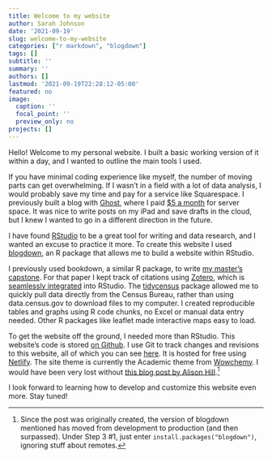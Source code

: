 ```yaml
---
title: Welcome to my website
author: Sarah Johnson
date: '2021-09-19'
slug: welcome-to-my-website
categories: ["r markdown", "blogdown"]
tags: []
subtitle: ''
summary: ''
authors: []
lastmod: '2021-09-19T22:28:12-05:00'
featured: no
image:
  caption: ''
  focal_point: ''
  preview_only: no
projects: []
---
```


Hello! Welcome to my personal website. I built a basic working version of it within a day, and I wanted to outline the main tools I used.

If you have minimal coding experience like myself, the number of moving parts can get overwhelming. If I wasn't in a field with a lot of data analysis, I would probably save my time and pay for a service like Squarespace. I previously built a blog with [Ghost](https://ghost.org/), where I paid [\$5 a month](https://ghost.org/docs/install/digitalocean/) for server space. It was nice to write posts on my iPad and save drafts in the cloud, but I knew I wanted to go in a different direction in the future.

I have found [RStudio](https://www.rstudio.com/) to be a great tool for writing and data research, and I wanted an excuse to practice it more. To create this website I used [blogdown](https://bookdown.org/yihui/blogdown/), an R package that allows me to build a website within RStudio.

I previously used bookdown, a similar R package, to write [my master's capstone](https://github.com/sj-io/MA-capstone). For that paper I kept track of citations using [Zotero](https://www.zotero.org/), which is [seamlessly integrated](https://rstudio.github.io/visual-markdown-editing/citations.html) into RStudio. The [tidycensus](https://walker-data.com/tidycensus/) package allowed me to quickly pull data directly from the Census Bureau, rather than using data.census.gov to download files to my computer. I created reproducible tables and graphs using R code chunks, no Excel or manual data entry needed. Other R packages like leaflet made interactive maps easy to load.

To get the website off the ground, I needed more than RStudio. This website's code is stored [on Github](https://github.com/sj-io/sarahjohnson). I use Git to track changes and revisions to this website, all of which you can see [here](https://github.com/sj-io/sarahjohnson/commits/main). It is hosted for free using [Netlify](https://www.netlify.com/). The site theme is currently the Academic theme from [Wowchemy](https://wowchemy.com/). I would have been very lost without [this blog post by Alison Hill](https://www.apreshill.com/blog/2020-12-new-year-new-blogdown/).[^1]

[^1]: Since the post was originally created, the version of blogdown mentioned has moved from development to production (and then surpassed). Under Step 3 \#1, just enter `install.packages("blogdown")`, ignoring stuff about remotes.

I look forward to learning how to develop and customize this website even more. Stay tuned!
